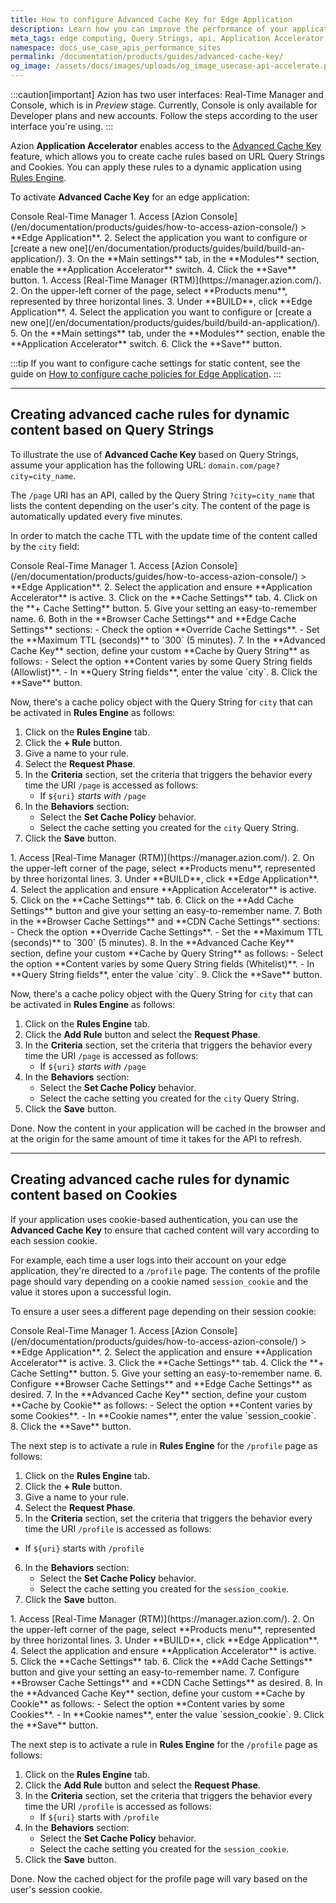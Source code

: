 ```yaml
---
title: How to configure Advanced Cache Key for Edge Application
description: Learn how you can improve the performance of your application and APIs by configuring content cache policies based on the Query String or Cookie of a page using Application Accelerator for Edge Application.
meta_tags: edge computing, Query Strings, api, Application Accelerator, cache
namespace: docs_use_case_apis_performance_sites
permalink: /documentation/products/guides/advanced-cache-key/
og_image: /assets/docs/images/uploads/og_image_usecase-api-accelerate.png
---
```



:::caution[important]
Azion has two user interfaces: Real-Time Manager and Console, which is in *Preview* stage. Currently, Console is only available for Developer plans and new accounts. Follow the steps according to the user interface you're using.
:::

Azion **Application Accelerator** enables access to the [Advanced Cache Key](/en/documentation/products/build/edge-application/cache-settings/#advanced-cache-key) feature, which allows you to create cache rules based on URL Query Strings and Cookies. You can apply these rules to a dynamic application using [Rules Engine](/en/documentation/products/build/edge-application/rules-engine/).

To activate **Advanced Cache Key** for an edge application:

<Tabs client:visible>
    <Fragment slot="tab.console">Console</Fragment>
    <Fragment slot="tab.rtm">Real-Time Manager</Fragment>

<Fragment slot="panel.console">
1. Access [Azion Console](/en/documentation/products/guides/how-to-access-azion-console/) > **Edge Application**.
2. Select the application you want to configure or [create a new one](/en/documentation/products/guides/build/build-an-application/).
3. On the **Main settings** tab, in the **Modules** section, enable the **Application Accelerator** switch.
4. Click the **Save** button.
</Fragment>

<Fragment slot="panel.rtm">
1. Access [Real-Time Manager (RTM)](https://manager.azion.com/).
2. On the upper-left corner of the page, select **Products menu**, represented by three horizontal lines.
3. Under **BUILD**, click **Edge Application**.
4. Select the application you want to configure or [create a new one](/en/documentation/products/guides/build/build-an-application/).
5. On the **Main settings** tab, under the **Modules** section, enable the **Application Accelerator** switch.
6. Click the **Save** button.
</Fragment>

</Tabs>

:::tip
If you want to configure cache settings for static content, see the guide on [How to configure cache policies for Edge Application](/en/documentation/products/guides/cache-settings/).
:::

---

## Creating advanced cache rules for dynamic content based on Query Strings

To illustrate the use of **Advanced Cache Key** based on Query Strings, assume your application has the following URL: `domain.com/page?city=city_name`.

The `/page` URI has an API, called by the Query String `?city=city_name` that lists the content depending on the user's city. The content of the page is automatically updated every five minutes.

In order to match the cache TTL with the update time of the content called by the `city` field:

<Tabs client:visible>
    <Fragment slot="tab.console">Console</Fragment>
    <Fragment slot="tab.rtm">Real-Time Manager</Fragment>

<Fragment slot="panel.console">
1. Access [Azion Console](/en/documentation/products/guides/how-to-access-azion-console/) > **Edge Application**.
2. Select the application and ensure **Application Accelerator** is active.
3. Click on the **Cache Settings** tab.
4. Click on the **+ Cache Setting** button.
5. Give your setting an easy-to-remember name.
6. Both in the **Browser Cache Settings** and **Edge Cache Settings** sections:
    - Check the option **Override Cache Settings**.
    - Set the **Maximum TTL (seconds)** to `300` (5 minutes).
7. In the **Advanced Cache Key** section, define your custom **Cache by Query String** as follows:
    - Select the option **Content varies by some Query String fields (Allowlist)**.
    - In **Query String fields**, enter the value `city`.
8. Click the **Save** button.

Now, there's a cache policy object with the Query String for `city` that can be activated in **Rules Engine** as follows:

1. Click on the **Rules Engine** tab.
2. Click the **+ Rule** button.
3. Give a name to your rule.
4. Select the **Request Phase**.
5. In the **Criteria** section, set the criteria that triggers the behavior every time the URI `/page` is accessed as follows:
    - If `${uri}` *starts with* `/page`
6. In the **Behaviors** section:
    - Select the **Set Cache Policy** behavior.
    - Select the cache setting you created for the `city` Query String.
7. Click the **Save** button.
</Fragment>

<Fragment slot="panel.rtm">
1. Access [Real-Time Manager (RTM)](https://manager.azion.com/).
2. On the upper-left corner of the page, select **Products menu**, represented by three horizontal lines.
3. Under **BUILD**, click **Edge Application**.
4. Select the application and ensure **Application Accelerator** is active.
5. Click on the **Cache Settings** tab.
6. Click on the **Add Cache Settings** button and give your setting an easy-to-remember name.
7. Both in the **Browser Cache Settings** and **CDN Cache Settings** sections:
    - Check the option **Override Cache Settings**.
    - Set the **Maximum TTL (seconds)** to `300` (5 minutes).
8. In the **Advanced Cache Key** section, define your custom **Cache by Query String** as follows:
    - Select the option **Content varies by some Query String fields (Whitelist)**.
    - In **Query String fields**, enter the value `city`.
9. Click the **Save** button.

Now, there's a cache policy object with the Query String for `city` that can be activated in **Rules Engine** as follows:

1. Click on the **Rules Engine** tab.
2. Click the **Add Rule** button and select the **Request Phase**.
3. In the **Criteria** section, set the criteria that triggers the behavior every time the URI `/page` is accessed as follows:
    - If `${uri}` *starts with* `/page`
4. In the **Behaviors** section:
    - Select the **Set Cache Policy** behavior.
    - Select the cache setting you created for the `city` Query String.
5. Click the **Save** button.
</Fragment>

</Tabs>

Done. Now the content in your application will be cached in the browser and at the origin for the same amount of time it takes for the API to refresh.

---

## Creating advanced cache rules for dynamic content based on Cookies

If your application uses cookie-based authentication, you can use the **Advanced Cache Key** to ensure that cached content will vary according to each session cookie.

For example, each time a user logs into their account on your edge application, they're directed to a `/profile` page. The contents of the profile page should vary depending on a cookie named `session_cookie` and the value it stores upon a successful login.

To ensure a user sees a different page depending on their session cookie:

<Tabs client:visible>
    <Fragment slot="tab.console">Console</Fragment>
    <Fragment slot="tab.rtm">Real-Time Manager</Fragment>

<Fragment slot="panel.console">
1. Access [Azion Console](/en/documentation/products/guides/how-to-access-azion-console/) > **Edge Application**.
2. Select the application and ensure **Application Accelerator** is active.
3. Click the **Cache Settings** tab.
4. Click the **+ Cache Setting** button.
5. Give your setting an easy-to-remember name.
6. Configure **Browser Cache Settings** and **Edge Cache Settings** as desired.
7. In the **Advanced Cache Key** section, define your custom **Cache by Cookie** as follows:
    - Select the option **Content varies by some Cookies**.
    - In **Cookie names**, enter the value `session_cookie`.
8. Click the **Save** button.

The next step is to activate a rule in **Rules Engine** for the `/profile` page as follows:

1. Click on the **Rules Engine** tab.
2. Click the **+ Rule** button.
3. Give a name to your rule.
4. Select the **Request Phase**.
5. In the **Criteria** section, set the criteria that triggers the behavior every time the URI `/profile` is accessed as follows:
- If `${uri}` starts with `/profile`
6. In the **Behaviors** section:
    - Select the **Set Cache Policy** behavior.
    - Select the cache setting you created for the `session_cookie`.
7. Click the **Save** button.
</Fragment>

<Fragment slot="panel.rtm">
1. Access [Real-Time Manager (RTM)](https://manager.azion.com/).
2. On the upper-left corner of the page, select **Products menu**, represented by three horizontal lines.
3. Under **BUILD**, click **Edge Application**.
4. Select the application and ensure **Application Accelerator** is active.
5. Click the **Cache Settings** tab.
6. Click the **Add Cache Settings** button and give your setting an easy-to-remember name.
7. Configure **Browser Cache Settings** and **CDN Cache Settings** as desired.
8. In the **Advanced Cache Key** section, define your custom **Cache by Cookie** as follows:
    - Select the option **Content varies by some Cookies**.
    - In **Cookie names**, enter the value `session_cookie`.
9. Click the **Save** button.

The next step is to activate a rule in **Rules Engine** for the `/profile` page as follows:

1. Click on the **Rules Engine** tab.
2. Click the **Add Rule** button and select the **Request Phase**.
3. In the **Criteria** section, set the criteria that triggers the behavior every time the URI `/profile` is accessed as follows:
    - If `${uri}` starts with `/profile`
4. In the **Behaviors** section:
    - Select the **Set Cache Policy** behavior.
    - Select the cache setting you created for the `session_cookie`.
5. Click the **Save** button.
</Fragment>

</Tabs>

Done. Now the cached object for the profile page will vary based on the user's session cookie.


